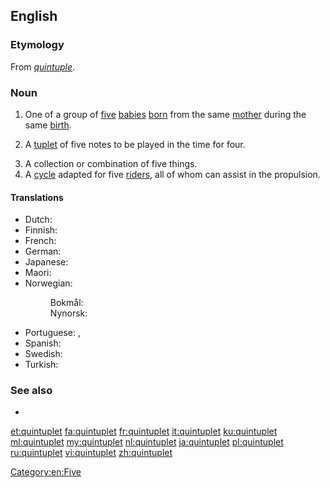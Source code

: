 ==English==
{{wikipedia}}

===Etymology===
From {{etyl|frm|en}} ''[[quintuple]]''.

===Noun===
{{en-noun}}

# One of a group of [[five]] [[babies]] [[born]] from the same [[mother]] during the same [[birth]].
# {{lb|en|music}} A [[tuplet]] of five notes to be played in the time for four.
# A collection or combination of five things.
# A [[cycle]] adapted for five [[rider]]s, all of whom can assist in the propulsion.

====Translations====
{{trans-top|one of a group of five babies born from the same mother during the same birth}}
* Dutch: {{t+|nl|vijfling|m}}
* Finnish: {{t+|fi|viitonen}}
* French: {{t+|fr|quintuplé}}
* German: {{t|de|Fünfling|m}}
* Japanese: {{t+|ja|五つ子|tr=itsutsugo}}
* Maori: {{t|mi|māhanga rima}}
* Norwegian:
*: Bokmål: {{t|nb|femling|m}}
*: Nynorsk: {{t|nn|femling|m}}
{{trans-mid}}
* Portuguese: {{t+|pt|quíntuplo|m}}, {{t|pt|quíntupla|f}}
* Spanish: {{t+|es|quintillizo|m}}
* Swedish: {{t|sv|femling}}
* Turkish: {{t+|tr|beşiz}}
{{trans-bottom}}

===See also===
* {{l|en|twin}}
{{coefficient}}

[[Category:en:Five]]

[[et:quintuplet]]
[[fa:quintuplet]]
[[fr:quintuplet]]
[[it:quintuplet]]
[[ku:quintuplet]]
[[ml:quintuplet]]
[[my:quintuplet]]
[[nl:quintuplet]]
[[ja:quintuplet]]
[[pl:quintuplet]]
[[ru:quintuplet]]
[[vi:quintuplet]]
[[zh:quintuplet]]